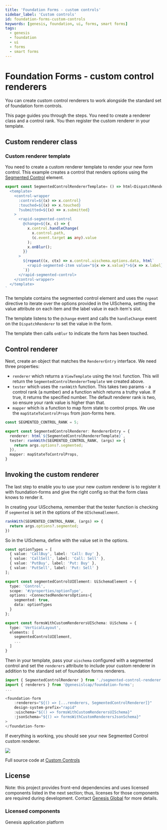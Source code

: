 ---
title: 'Foundation Forms - custom controls'
sidebar_label: 'Custom controls'
id: foundation-forms-custom-controls
keywords: [genesis, foundation, ui, forms, smart forms]
tags:
  - genesis
  - foundation
  - ui
  - forms
  - smart forms
---

# Foundation Forms - custom control renderers

You can create custom control renderers to work alongside the standard set of foundation form controls.

This page guides you through the steps. You need to create a renderer class and a control rank. You then register the custom renderer in your template.

## Custom renderer class

### Custom renderer template

You need to create a custom renderer template to render your new form control. This example creates a control that renders options using the [Segmented Control](/web/web-components/form/segmented-control/?_highlight=segment) element.

```ts
export const SegmentedControlRendererTemplate= () => html<DispatchRenderer>`
  <template>
    <control-wrapper
      :control=${(x) => x.control}
      :touched=${(x) => x.touched}
      ?submitted=${(x) => x.submitted}
    >
      <rapid-segmented-control
        @change=${(x, c) => {
          x.control.handleChange(
            x.control.path,
            (c.event.target as any).value
          );
          x.onBlur();
        }}
      >
        ${repeat((x, ctx) => x.control.uischema.options.data, html`
          <rapid-segmented-item value="${x => x.value}">${x => x.label}</rapid-segmented-item>
        `)}
      </rapid-segmented-control>
    </control-wrapper>
  </template>
`
```

The template contains the segmented control element and uses the `repeat` directive to iterate over the options provided in the UISchema, setting the value attribute on each item and the label value in each item's slot.

The template listens to the `@change` event and calls the `handleChange` event on the `DispatchRenderer` to set the value in the form.

The template then calls `onBlur` to indicate the form has been touched.

## Control renderer

Next, create an object that matches the `RendererEntry` interface. We need three properties:

- `renderer` which returns a `ViewTemplate` using the `html` function. This will return the `SegmentedControlRendererTemplate` we created above.
- `tester` which uses the `rankWith` function. This takes two params - a control rank (a number) and a function which returns a truthy value. If true, it returns the specified number. The default renderer rank is two, so ensure your rank value is higher than that.
- `mapper` which is a function to map form state to control props. We use the `mapStateToControlProps` from json-forms here.

```ts
const SEGMENTED_CONTROL_RANK = 5;

export const SegmentedControlRenderer: RendererEntry = {
  renderer: html`${SegmentedControlRendererTemplate}`,
  tester: rankWith(SEGMENTED_CONTROL_RANK, (args) => {
    return args.options?.segmented;
  }),
  mapper: mapStateToControlProps,
}

```

## Invoking the custom renderer

The last step to enable you to use your new custom renderer is to register it with foundation-forms and give the right config so that the form class knows to render it.

In creating your UiScchema, remember that the tester function is checking if `segmented` is set in the options of the `UISchemaElement`.

```ts
rankWith(SEGMENTED_CONTROL_RANK, (args) => {
  return args.options?.segmented;
})
```

So in the UISchema, define with the value set in the options.

```ts
const optionTypes = [
  { value: 'CallBuy', label: 'Call: Buy' },
  { value: 'CallSell', label: 'Call: Sell' },
  { value: 'PutBuy', label: 'Put: Buy' },
  { value: 'PutSell', label: 'Put: Sell' }
];

export const segmentedControlUIElement: UiSchemaElement = {
  type: 'Control',
  scope: '#/properties/optionType',
  options: <ConnectedRenderersOptions>{
    segmented: true,
    data: optionTypes
  }
};

export const formsWithCustomRenderersUISchema: UiSchema = {
  type: 'VerticalLayout',
  elements: [
    segmentedControlUIElement,
    ...
  ]
}
```

Then in your template, pass your `uischema` configured with a segmented control and set the `renderers` attribute to include your custom renderer in addition to the standard set of foundation forms renderers.


```ts
import { SegmentedControlRenderer } from './segmented-control-renderer';
import { renderers } from '@genesislcap/foundation-forms';
...

<foundation-form
    :renderers="${() => [...renderers, SegmentedControlRenderer]}"
    design-system-prefix="rapid"
    :uischema="${() => formsWithCustomRenderersUISchema}"
    :jsonSchema="${() => formsWithCustomRenderersJsonSchema}"
>
</foundation-form>
```

If everything is working, you should see your new Segmented Control custom renderer.

![](/img/smart-forms/segmented-control-renderer.png)

Full source code at [Custom Controls](https://github.com/genesiscommunitysuccess/form-examples/tree/main/client/src/routes/forms-with-custom-renderers)

## License

Note: this project provides front-end dependencies and uses licensed components listed in the next section; thus, licenses for those components are required during development. Contact [Genesis Global](https://genesis.global/contact-us/) for more details.

### Licensed components
Genesis application platform

